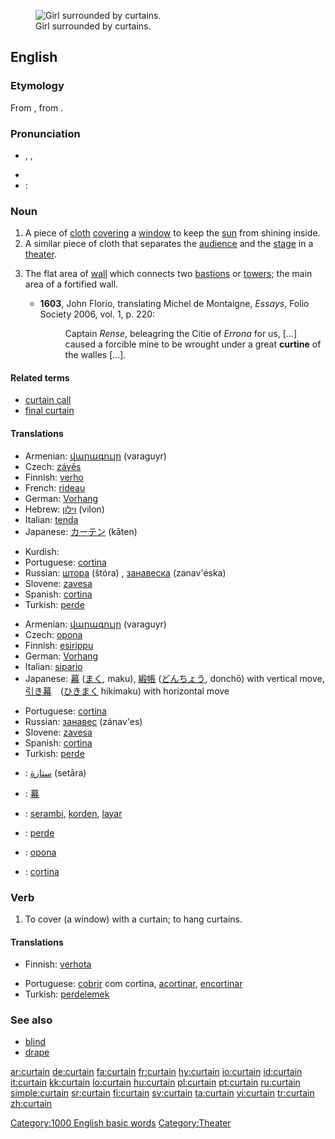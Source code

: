 [[Image:Jan Vermeer van Delft 003.jpg|thumb|Girl surrounded by curtains.]]
==English==
===Etymology===
From {{etyl|fro}} {{term|cortine}}, from {{etyl|la}} {{term|cortina}}.

===Pronunciation===
* {{enPR|kû(r)'tən}}, {{IPA|/ˈkɜː(r)tən/}}, {{SAMPA|/"k3:(r)t@n/}}
* {{audio|en-us-curtain.ogg|Audio (US)}}
* :{{rhymes|ɜː(r)tən}}

===Noun===
{{en-noun}}

# A piece of [[cloth]] [[cover]]ing a [[window]] to keep the [[sun]] from shining inside.
# A similar piece of cloth that separates the [[audience]] and the [[stage]] in a [[theater]].
# {{context|fortifications}} The flat area of [[wall]] which connects two [[bastions]] or [[towers]]; the main area of a fortified wall.
#*'''1603''', John Florio, translating Michel de Montaigne, ''Essays'', Folio Society 2006, vol. 1, p. 220:
#*:Captain ''Rense'', beleagring the Citie of ''Errona'' for us, [...] caused a forcible mine to be wrought under a great '''curtine''' of the walles [...].

====Related terms====
* [[curtain call]]
* [[final curtain]]

====Translations====
{{trans-top|piece of cloth covering a window}}
* Armenian: [[վարագույր]] (varaguyr)
* Czech: [[závěs]] {{m}}
* Finnish: [[verho]]
* French: [[rideau]] {{m}}
* German: [[Vorhang]] {{m}}
* Hebrew: [[וילון]] (vilon) {{m}}
* Italian: [[tenda]] {{f}}
* Japanese: [[カーテン]] (kāten)
{{trans-mid}}
* Kurdish: {{KUchar|[[په‌رده‌]]}}
* Portuguese: [[cortina]] {{f}}
* Russian: [[штора]] (štóra) {{f}}, [[занавеска]] (zanav'éska) {{f}}
* Slovene: [[zavesa]] {{f}}
* Spanish: [[cortina]] {{f}}
* Turkish: [[perde]]
{{trans-bottom}}

{{trans-top|piece of cloth in a theater}}
* Armenian: [[վարագույր]] (varaguyr)
* Czech: [[opona]] {{f}}
* Finnish: [[esirippu]]
* German: [[Vorhang]] {{m}}
* Italian: [[sipario]] {{m}}
* Japanese: [[幕]] ([[まく]], maku), [[緞帳]] ([[どんちょう]], donchō) with vertical move, [[引き幕]]　([[ひきまく]] hikimaku) with horizontal move
{{trans-mid}}
* Portuguese: [[cortina]] {{f}}
* Russian: [[занавес]] (zánav'es) {{m}}
* Slovene: [[zavesa]] {{f}}
* Spanish: [[cortina]] {{f}}
* Turkish: [[perde]]
{{trans-bottom}}

{{checktrans-top}}
* {{ttbc|Arabic}}: [[ستارة]] (setāra) {{f}}
* {{ttbc|CJKV Characters}}: [[幕]]
* {{ttbc|Indonesian}}: [[serambi]], [[korden]], [[layar]]
* {{ttbc|Kurdish}}: [[perde]] {{f}}
* {{ttbc|Slovak}}: [[opona]] {{f}}
* {{ttbc|Spanish}}: [[cortina]] {{f}}
{{trans-bottom}}

===Verb===
{{en-verb}}

# To cover (a window) with a curtain; to hang curtains.

====Translations====
{{trans-top|to cover with a curtain}}
* Finnish: [[verhota]]
{{trans-mid}}
* Portuguese: [[cobrir]] com cortina, [[acortinar]], [[encortinar]]
* Turkish: [[perdelemek]]
{{trans-bottom}}

===See also===
* [[blind]]
* [[drape]]

[[Category:1000 English basic words]]
[[Category:Theater]]

[[ar:curtain]]
[[de:curtain]]
[[fa:curtain]]
[[fr:curtain]]
[[hy:curtain]]
[[io:curtain]]
[[id:curtain]]
[[it:curtain]]
[[kk:curtain]]
[[lo:curtain]]
[[hu:curtain]]
[[pl:curtain]]
[[pt:curtain]]
[[ru:curtain]]
[[simple:curtain]]
[[sr:curtain]]
[[fi:curtain]]
[[sv:curtain]]
[[ta:curtain]]
[[vi:curtain]]
[[tr:curtain]]
[[zh:curtain]]